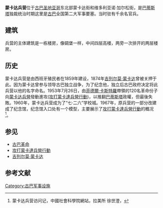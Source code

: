 '''蒙卡达兵营'''位于[[古巴|古巴]][[圣地亚哥·德·古巴|圣地亚哥]]东北部蒙卡达街和维多利亚诺·加尔松街，是[[巴蒂斯塔|巴蒂斯塔]]独裁统治时期这里是[[古巴|古巴]]全国第二大军事要塞。当时驻有千余名官兵。

==建筑==
兵营的主体建筑是一栋楼房，像碉堡一样，中间四层高楼，两旁一次排开的两层楼房。

==历史==
蒙卡达兵营是由西班牙殖民者在1859年建设，1874年[[吉列尔莫·蒙卡达|吉列尔莫·蒙卡达]]曾被关押于此。因为蒙卡达曾参与领导古巴独立战争，为了纪念他，独立后古巴政府决定将此兵营以他的名字命名。1953年7月26日，由[[菲德爾·卡斯特羅|菲德爾·卡斯特羅]]帶領的120名革命份子向[[蒙卡达兵營|蒙卡达兵營]]發動進攻([[攻打蒙卡達兵營行動|攻打蒙卡達兵營行動]])，以推翻[[巴蒂斯塔|巴蒂斯塔]]政權，但最後失敗。1960年，蒙卡达兵营成为了“七·二六”学校城。1967年，原兵营的一部分改建成了纪念馆，纪念馆入口处有一个模型，主要展示了[[攻打蒙卡達兵營行動|攻打蒙卡達兵營行動]]的概况<ref>蒙卡达兵营访问记，中國社會科學院網站，拉美所 徐世澄，{{cite web |url=http://www.cass.net.cn/show_news.asp?ID=7965 |title=存档副本 |accessdate=2007-07-26 |deadurl=yes |archiveurl=https://web.archive.org/web/20070927000836/http://www.cass.net.cn/show_news.asp?ID=7965 |archivedate=2007-09-27 }}</ref>。

==参见==
*[[古巴革命|古巴革命]]
*[[攻打蒙卡達兵營行動|攻打蒙卡達兵營行動]]
*[[吉列尔莫·蒙卡达|吉列尔莫·蒙卡达]]

==参考文献==
<div class="references-small">
<references />
</div>

{{建筑小作品}}
[[Category:古巴军事设施|Category:古巴军事设施]]